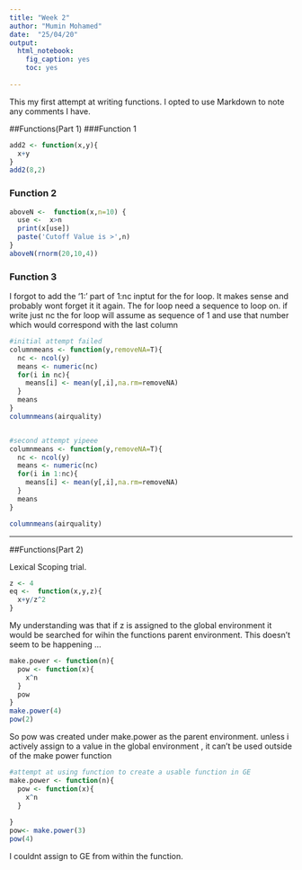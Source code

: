 ```yaml
---
title: "Week 2"
author: "Mumin Mohamed"
date:  "25/04/20"
output: 
  html_notebook: 
    fig_caption: yes
    toc: yes
 
---
```


This my first attempt at writing functions. I opted to use Markdown to note any
comments I have.

##Functions(Part 1)
###Function 1 

```r
add2 <- function(x,y){
  x+y
}
add2(8,2)

```
### Function 2 
```r
aboveN <-  function(x,n=10) {
  use <-  x>n
  print(x[use])
  paste('Cutoff Value is >',n)
}
aboveN(rnorm(20,10,4))
```

### Function 3
I forgot to add the '1:' part of 1:nc   inptut for the for loop. It makes sense 
and probably wont forget it it again. The for loop need a sequence to loop on. 
if  write just nc the for loop will assume as sequence of 1 and use that number
which would correspond with the last column
```r
#initial attempt failed
columnmeans <- function(y,removeNA=T){
  nc <- ncol(y)
  means <- numeric(nc)
  for(i in nc){
    means[i] <- mean(y[,i],na.rm=removeNA)
  }
  means
}
columnmeans(airquality)


#second attempt yipeee
columnmeans <- function(y,removeNA=T){
  nc <- ncol(y)
  means <- numeric(nc)
  for(i in 1:nc){
    means[i] <- mean(y[,i],na.rm=removeNA)
  }
  means
}

columnmeans(airquality)

```

***
##Functions(Part 2)

Lexical Scoping trial. 
```r
z <- 4
eq <-  function(x,y,z){
  x+y/z^2
}

```
My understanding was that if z is assigned to the global environment it would 
be searched for wihin the functions parent environment. This doesn't seem to be 
happening ...

```r
make.power <- function(n){
  pow <- function(x){
    x^n
  }
  pow
}
make.power(4)
pow(2)
```
So pow was created under make.power as the parent environment. unless i actively
assign to a value in the global environment , it  can't be used outside of the
make power function
```r
#attempt at using function to create a usable function in GE
make.power <- function(n){
  pow <- function(x){
    x^n
  }
  
}
pow<- make.power(3)
pow(4)

```
I couldnt assign to GE from within the function.


